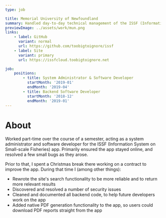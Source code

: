 ```yaml
---
type: job

title: Memorial University of Newfoundland
summary: Handled day-to-day technical management of the ISSF (Information System on Small-scale Fisheries) app and associated infrastructure.
previewImage: ../assets/work/mun.png
links:
    - label: GitHub
      variant: normal
      url: https://github.com/toobigtoignore/issf
    - label: Site
      variant: primary
      url: https://issfcloud.toobigtoignore.net

job:
    positions:
        - title: System Administrator & Software Developer
          startMonth: '2019-01'
          endMonth: '2019-04'
        - title: Backend Software Developer
          startMonth: '2018-12'
          endMonth: '2019-01'
---
```


# About

Worked part-time over the course of a semester, acting as a system administrator and software developer for the ISSF (Information System on Small-scale Fisheries) app.
Primarily ensured the app stayed online, and resolved a few small bugs as they arose.

Prior to that, I spent a Christmas break there working on a contract to improve the app. During that time I (among other things):

-   Rewrote the site's search functionality to be more reliable and to return more relevant results
-   Discovered and resolved a number of security issues
-   Cleaned and documented all backend code, to help future developers work on the app
-   Added native PDF generation functionality to the app, so users could download PDF reports straight from the app
